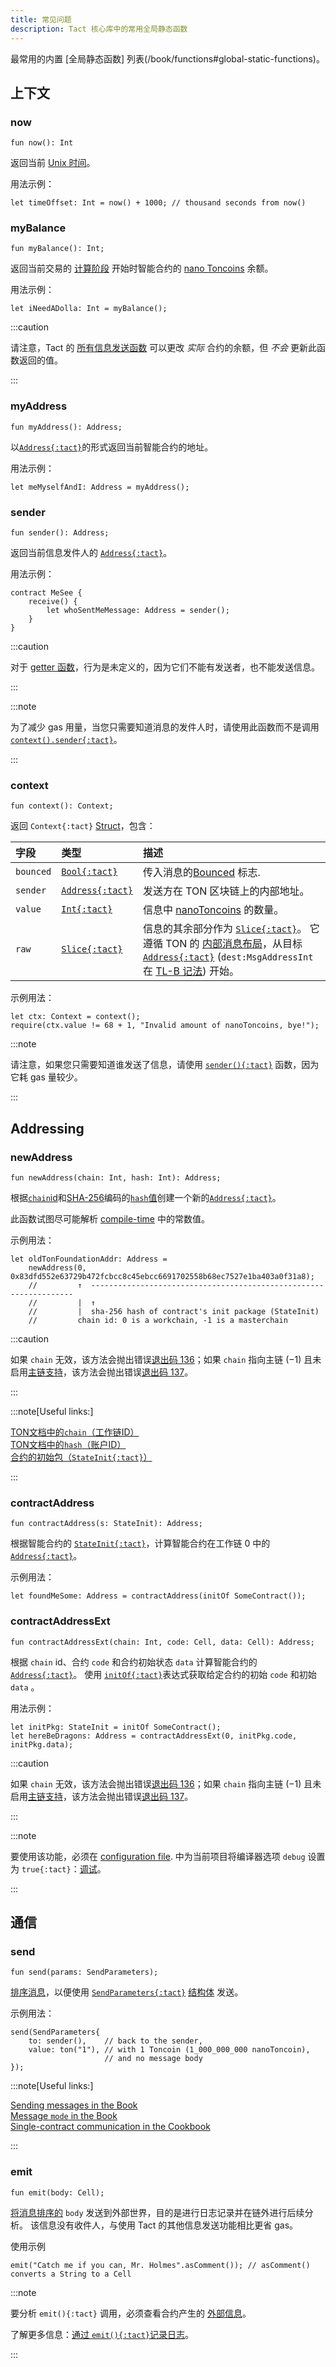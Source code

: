 ```yaml
---
title: 常见问题
description: Tact 核心库中的常用全局静态函数
---
```


最常用的内置 [全局静态函数] 列表(/book/functions#global-static-functions)。

## 上下文

### now

```tact
fun now(): Int
```

返回当前 [Unix 时间](https://en.wikipedia.org/wiki/Unix_time)。

用法示例：

```tact
let timeOffset: Int = now() + 1000; // thousand seconds from now()
```

### myBalance

```tact
fun myBalance(): Int;
```

返回当前交易的 [计算阶段](https://docs.ton.org/learn/tvm-instructions/tvm-overview#compute-phase) 开始时智能合约的 [nano Toncoins](/zh-cn/book/integers#nanotoncoin) 余额。

用法示例：

```tact
let iNeedADolla: Int = myBalance();
```

:::caution

  请注意，Tact 的 [所有信息发送函数](/zh-cn/book/send) 可以更改 _实际_ 合约的余额，但 _不会_ 更新此函数返回的值。

:::

### myAddress

```tact
fun myAddress(): Address;
```

以[`Address{:tact}`][p]的形式返回当前智能合约的地址。

用法示例：

```tact
let meMyselfAndI: Address = myAddress();
```

### sender

```tact
fun sender(): Address;
```

返回当前信息发件人的 [`Address{:tact}`][p]。

用法示例：

```tact
contract MeSee {
    receive() {
        let whoSentMeMessage: Address = sender();
    }
}
```

:::caution

  对于 [getter 函数](/zh-cn/book/contracts#getter-functions)，行为是未定义的，因为它们不能有发送者，也不能发送信息。

:::

:::note

  为了减少 gas 用量，当您只需要知道消息的发件人时，请使用此函数而不是调用 [`context().sender{:tact}`](#context)。

:::

### context

```tact
fun context(): Context;
```

返回 `Context{:tact}` [Struct](/zh-cn/book/structs-and-messages#structs)，包含：

| 字段      | 类型                      | 描述
| :-------- | :------------------------ | :---
| `bounced` | [`Bool{:tact}`][bool]     | 传入消息的[Bounced](https://ton.org/docs/learn/overviews/addresses#bounceable-vs-non-bounceable-addresses) 标志.
| `sender`  | [`Address{:tact}`][p]     | 发送方在 TON 区块链上的内部地址。
| `value`   | [`Int{:tact}`][int]       | 信息中 [nanoToncoins](/zh-cn/book/integers#nanotoncoin) 的数量。
| `raw`     | [`Slice{:tact}`][slice]   | 信息的其余部分作为 [`Slice{:tact}`][slice]。 它遵循 TON 的 [内部消息布局](https://docs.ton.org/develop/smart-contracts/messages#message-layout)，从目标 [`Address{:tact}`][p] (`dest:MsgAddressInt` 在 [TL-B 记法](https://docs.ton.org/develop/data-formats/tl-b-language)) 开始。

示例用法：

```tact
let ctx: Context = context();
require(ctx.value != 68 + 1, "Invalid amount of nanoToncoins, bye!");
```

:::note

  请注意，如果您只需要知道谁发送了信息，请使用 [`sender(){:tact}`](#sender) 函数，因为它耗 gas 量较少。

:::

## Addressing

### newAddress

```tact
fun newAddress(chain: Int, hash: Int): Address;
```

根据[`chain`id](https://ton-blockchain.github.io/docs/#/overviews/TON_blockchain_overview)和[SHA-256](/zh-cn/ref/core-math#sha256)编码的[`hash`值](https://docs.ton.org/learn/overviews/addresses#account-id)创建一个新的[`Address{:tact}`][p]。

此函数试图尽可能解析 [compile-time](/zh-cn/ref/core-comptime) 中的常数值。

示例用法：

```tact
let oldTonFoundationAddr: Address =
    newAddress(0, 0x83dfd552e63729b472fcbcc8c45ebcc6691702558b68ec7527e1ba403a0f31a8);
    //         ↑  ------------------------------------------------------------------
    //         |  ↑
    //         |  sha-256 hash of contract's init package (StateInit)
    //         chain id: 0 is a workchain, -1 is a masterchain
```

:::caution

  如果 `chain` 无效，该方法会抛出错误[退出码 136](/zh-cn/book/exit-codes#136)；如果 `chain` 指向主链 ($-1$) 且未启用[主链支持](/zh-cn/book/masterchain)，该方法会抛出错误[退出码 137](/zh-cn/book/exit-codes#137)。

:::

:::note[Useful links:]

  [TON文档中的`chain`（工作链ID）](https://docs.ton.org/learn/overviews/addresses#workchain-id)\
  [TON文档中的`hash`（账户ID）](https://docs.ton.org/learn/overviews/addresses#account-id)\
  [合约的初始包（`StateInit{:tact}`）](/zh-cn/book/expressions#initof)

:::

### contractAddress

```tact
fun contractAddress(s: StateInit): Address;
```

根据智能合约的 [`StateInit{:tact}`](/zh-cn/book/expressions#initof)，计算智能合约在工作链 $0$ 中的 [`Address{:tact}`][p]。

示例用法：

```tact
let foundMeSome: Address = contractAddress(initOf SomeContract());
```

### contractAddressExt

```tact
fun contractAddressExt(chain: Int, code: Cell, data: Cell): Address;
```

根据 `chain` id、合约 `code` 和合约初始状态 `data` 计算智能合约的 [`Address{:tact}`][p]。 使用 [`initOf{:tact}`](/zh-cn/book/expressions#initof)表达式获取给定合约的初始 `code` 和初始 `data` 。

用法示例：

```tact
let initPkg: StateInit = initOf SomeContract();
let hereBeDragons: Address = contractAddressExt(0, initPkg.code, initPkg.data);
```

:::caution

  如果 `chain` 无效，该方法会抛出错误[退出码 136](/zh-cn/book/exit-codes#136)；如果 `chain` 指向主链 ($-1$) 且未启用[主链支持](/zh-cn/book/masterchain)，该方法会抛出错误[退出码 137](/zh-cn/book/exit-codes#137)。

:::

:::note

  要使用该功能，必须在 [configuration file](/zh-cn/book/config).
  中为当前项目将编译器选项 `debug` 设置为 `true{:tact}`：[调试](/zh-cn/book/debug)。

:::

## 通信

### send

```tact
fun send(params: SendParameters);
```

[排序消息](/zh-cn/book/send#outbound-message-processing)，以便使用 [`SendParameters{:tact}`](/zh-cn/book/send) [结构体](/zh-cn/book/structs-and-messages#structs) 发送。

示例用法：

```tact
send(SendParameters{
    to: sender(),    // back to the sender,
    value: ton("1"), // with 1 Toncoin (1_000_000_000 nanoToncoin),
                     // and no message body
});
```

:::note[Useful links:]

  [Sending messages in the Book](/zh-cn/book/send)\
  [Message `mode` in the Book](/zh-cn/book/message-mode)\
  [Single-contract communication in the Cookbook](/zh-cn/cookbook/single-communication)

:::

### emit

```tact
fun emit(body: Cell);
```

[将消息排序的](/zh-cn/book/send#outbound-message-processing) `body` 发送到外部世界，目的是进行日志记录并在链外进行后续分析。 该信息没有收件人，与使用 Tact 的其他信息发送功能相比更省 gas。

使用示例

```tact
emit("Catch me if you can, Mr. Holmes".asComment()); // asComment() converts a String to a Cell
```

:::note

  要分析 `emit(){:tact}` 调用，必须查看合约产生的 [外部信息](/zh-cn/book/external)。

  了解更多信息：[通过 `emit(){:tact}`记录日志](/zh-cn/book/debug#logging)。

:::

[p]: /zh-cn/book/types#primitive-types
[bool]: /zh-cn/book/types#booleans
[int]: /zh-cn/book/integers
[slice]: /zh-cn/book/cells#slices
